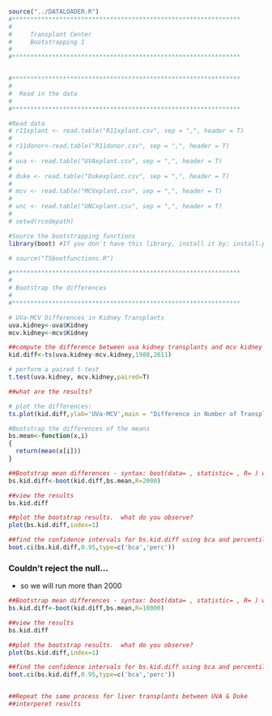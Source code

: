 ```r
source("../DATALOADER.R")
#***************************************************************
#
#  	  Transplant Center 
#	  Bootstrapping 1
#
#***************************************************************


#***************************************************************
#
#  Read in the data
#
#***************************************************************

#Read data
# r11xplant <- read.table("R11xplant.csv", sep = ",", header = T)
# 
# r11donor<-read.table("R11donor.csv", sep = ",", header = T)
# 
# uva <- read.table("UVAxplant.csv", sep = ",", header = T)
# 
# duke <- read.table("Dukexplant.csv", sep = ",", header = T)
# 
# mcv <- read.table("MCVxplant.csv", sep = ",", header = T)
# 
# unc <- read.table("UNCxplant.csv", sep = ",", header = T)
# 
# setwd(rcodepath)

#Source the bootstrapping functions
library(boot) #If you don't have this library, install it by: install.packages('boot')

# source("TSbootfunctions.R")

#***************************************************************
#
# Bootstrap the differences
#
#***************************************************************

# UVa-MCV Differences in Kidney Transplants 
uva.kidney<-uva$Kidney
mcv.kidney<-mcv$Kidney

##compute the difference between uva kidney transplants and mcv kidney transplants from 1988 to 2011
kid.diff<-ts(uva.kidney-mcv.kidney,1988,2011)

# perform a paired t-test
t.test(uva.kidney, mcv.kidney,paired=T)

##what are the results?

# plot the differences:
ts.plot(kid.diff,ylab='UVa-MCV',main = "Difference in Number of Transplants, UVA-MCV")

#Bootstrap the differences of the means 
bs.mean<-function(x,i)
{
  return(mean(x[i]))
}

##Bootstrap mean differences - syntax: boot(data= , statistic= , R= ) where R = number of replications, statistic=bs.mean
bs.kid.diff<-boot(kid.diff,bs.mean,R=2000)

##view the results 
bs.kid.diff

##plot the bootstrap results.  what do you observe?
plot(bs.kid.diff,index=1) 

##find the confidence intervals for bs.kid.diff using bca and percentile
boot.ci(bs.kid.diff,0.95,type=c('bca','perc'))

```
### Couldn't reject the null...
* so we will run more than 2000
```r
##Bootstrap mean differences - syntax: boot(data= , statistic= , R= ) where R = number of replications, statistic=bs.mean
bs.kid.diff<-boot(kid.diff,bs.mean,R=10000)

##view the results 
bs.kid.diff

##plot the bootstrap results.  what do you observe?
plot(bs.kid.diff,index=1) 

##find the confidence intervals for bs.kid.diff using bca and percentile
boot.ci(bs.kid.diff,0.95,type=c('bca','perc'))


##Repeat the same process for liver transplants between UVA & Duke
##interperet results

```